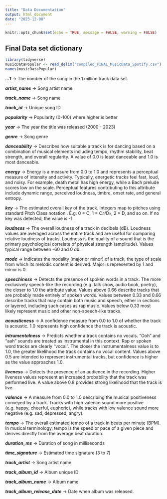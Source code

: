 ```yaml
---
title: "Data Documentation"
output: html_document
date: "2023-12-08"
---
```


```r
knitr::opts_chunk$set(echo = TRUE, message = FALSE, warning = FALSE)
```

## Final Data set dictionary

```r
library(tidyverse)
musicDataPopular <- read_delim("compiled_FINAL_MusicData_Spotify.csv")
names(musicDataPopular)
```
_**...1**_ -> The number of the song in the 1 million track data set. 

_**artist_name**_ -> Song artist name

_**track_name**_ -> Song name

_**track_id**_ -> Unique song ID

_**popularity**_ -> Popularity (0-100) where higher is better

_**year**_ -> The year the title was released (2000 - 2023)

_**genre**_ -> Song genre

_**danceability**_ -> Describes how suitable a track is for dancing based on a combination of musical elements including tempo, rhythm stability, beat strength, and overall regularity. A value of 0.0 is least danceable and 1.0 is most danceable.

_**energy**_ -> Energy is a measure from 0.0 to 1.0 and represents a perceptual measure of intensity and activity. Typically, energetic tracks feel fast, loud, and noisy. For example, death metal has high energy, while a Bach prelude scores low on the scale. Perceptual features contributing to this attribute include dynamic range, perceived loudness, timbre, onset rate, and general entropy.

_**key**_ -> The estimated overall key of the track. Integers map to pitches using standard Pitch Class notation . E.g. 0 = C, 1 = C♯/D♭, 2 = D, and so on. If no key was detected, the value is -1.

_**loudness**_ -> The overall loudness of a track in decibels (dB). Loudness values are averaged across the entire track and are useful for comparing relative loudness of tracks. Loudness is the quality of a sound that is the primary psychological correlate of physical strength (amplitude). Values typical range between -60 and 0 db.

_**mode**_ -> Indicates the modality (major or minor) of a track, the type of scale from which its melodic content is derived. Major is represented by 1 and minor is 0.

_**speechiness**_ -> Detects the presence of spoken words in a track. The more exclusively speech-like the recording (e.g. talk show, audio book, poetry), the closer to 1.0 the attribute value. Values above 0.66 describe tracks that are probably made entirely of spoken words. Values between 0.33 and 0.66 describe tracks that may contain both music and speech, either in sections or layered, including such cases as rap music. Values below 0.33 most likely represent music and other non-speech-like tracks.

_**acousticness**_ -> A confidence measure from 0.0 to 1.0 of whether the track is acoustic. 1.0 represents high confidence the track is acoustic.

_**intrumentalness**_ -> Predicts whether a track contains no vocals. "Ooh" and "aah" sounds are treated as instrumental in this context. Rap or spoken word tracks are clearly "vocal". The closer the instrumentalness value is to 1.0, the greater likelihood the track contains no vocal content. Values above 0.5 are intended to represent instrumental tracks, but confidence is higher as the value approaches 1.0.

_**liveness**_ -> Detects the presence of an audience in the recording. Higher liveness values represent an increased probability that the track was performed live. A value above 0.8 provides strong likelihood that the track is live.

_**valence**_ -> A measure from 0.0 to 1.0 describing the musical positiveness conveyed by a track. Tracks with high valence sound more positive (e.g. happy, cheerful, euphoric), while tracks with low valence sound more negative (e.g. sad, depressed, angry).

_**tempo**_ -> The overall estimated tempo of a track in beats per minute (BPM). In musical terminology, tempo is the speed or pace of a given piece and derives directly from the average beat duration.

_**duration_ms**_ -> Duration of song in milliseconds

_**time_signature**_ -> Estimated time signature (3 to 7)

_**track_artist**_ -> Song artist name

_**track_album_id**_ -> Album unique ID

_**track_album_name**_ -> Album name

_**track_album_release_date**_ -> Date when album was released. 
 

